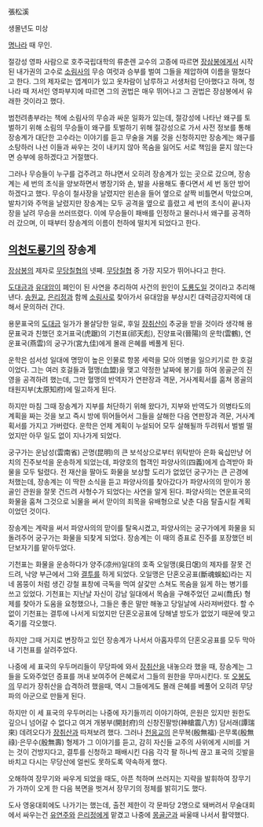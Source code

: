 張松溪

생몰년도 미상

[[명]]나라 때 무인.

절강성 영파 사람으로 호주국립대학의 류춘렌 교수의 고증에 따르면 [[장삼봉]]에게서 시작된 내가권의 고수로 [[소림사]]의 무승 여럿과 승부를 벌여 그들을 제압하여 이름을 떨쳤다고 한다. 그의 제자로는 엽계미가 있고 옷차람이 남루하고 서생처럼 단아했다고 하며, 청나라 때 저서인 영파부지에 따르면 그의 권법은 매우 뛰어나고 그 권법은 장삼봉에서 유래한 것이라고 했다.

범천려총부라는 책에 소림사의 무승과 싸운 일화가 있는데, 절강성에 나타난 왜구를 토벌하기 위해 소림의 무승들이 왜구를 토벌하기 위해 절강성으로 가서 사전 정보를 통해 장송계가 대단한 고수라는 이야기를 듣고 무술을 겨룰 것을 신청하지만 장송계는 왜구를 소탕하러 나선 이들과 싸우는 것이 내키지 않아 목숨을 잃어도 서로 책임을 묻지 않는다면 승부에 응하겠다고 거절했다.

그러나 무승들이 누구를 겁주려고 하냐면서 오히려 장송계가 있는 곳으로 갔으며, 장송계는 세 번의 초식을 양보하면서 병장기와 손, 발을 사용해도 좋다면서 세 번 동안 방어하겠다고 했다. 무승이 철사장을 날렸지만 왼손을 들어 옆으로 살짝 비틀면서 막았으며, 발차기와 주먹을 날렸지만 장송계는 모두 공격을 옆으로 흘렸고 세 번의 초식이 끝나자 장을 날려 무승을 쓰러뜨렸다. 이에 무승들이 패배를 인정하고 물러나서 왜구를 공격하러 갔으며, 이 때부터 장송계의 이름이 천하에 떨치게 되었다고 한다.

== [[의천도룡기]]의 장송계 ==
[[장삼봉]]의 제자로 [[무당칠협]]의 넷째. [[무당칠협]] 중 가장 지모가 뛰어나다고 한다.

[[도대금]]과 [[유대암]]이 폐인이 된 사연을 추리하여 사건의 원인이 [[도룡도]]일 것이라고 추리해낸다. [[송원교]], [[은리정]]과 함께 [[소림사]]로 찾아가서 유대암을 부상시킨 대력금강지력에 대해서 문의하러 간다.

용문표국의 [[도대금]] 일가가 몰살당한 일로, 후일 [[장취산]]이 추궁을 받을 것이라 생각해 용문표국과 친했던 호거표국(虎踞)의 기천표(祁天彪), 진양표국(晉陽)의 운학(雲鶴), 연운표국(燕雲)의 궁구가(宮九佳)에게 몰래 은혜를 베풀게 된다.

운학은 섬서성 일대에 명망이 높은 인물로 항몽 세력을 모아 의병을 일으키기로 한 호걸이었다. 그는 여러 호걸들과 혈맹(血盟)을 맺고 약정한 날짜에 봉기를 하여 몽골군의 진영을 공격하려 했는데, 그만 혈맹의 반역자가 연판장과 격문, 거사계획서를 훔쳐 몽골의 태원지부(太原知府)에 밀고하게 된다.

하지만 마침 그때 장송계가 지부를 처단하기 위해 왔다가, 지부와 반역도가 의병타도의 계획을 짜는 것을 보고 즉시 방에 뛰어들어서 그들을 살해한 다음 연판장과 격문, 거사계획서를 가지고 가버렸다. 운학은 언제 계획이 누설되어 모두 살해될까 두려워서 벌벌 떨었지만 아무 일도 없이 지나가게 되었다.

궁구가는 운남성(雲南省) 곤명(昆明)의 큰 보석상으로부터 위탁받아 은화 육십만냥 어치의 진주보석을 운송하게 되었는데, 파양호의 협객인 파양사의(四義)에게 습격받아 화물을 모두 털렸다. 전 재산을 팔아도 화물을 보상할 도리가 없었던 궁구가는 큰 곤경에 처했는데, 장송계는 이 딱한 소식을 듣고 파양사의를 찾아갔다가 파양사의의 맏이가 몽골인 관원을 잘못 건드려 사형수가 되었다는 사연을 알게 된다. 파양사의는 연운표국의 화물을 훔쳐 그것으로 뇌물을 써서 맏이의 죄목을 유배형으로 낮춘 다음 탈출시킬 계획이었던 것이다.

장송계는 계략을 써서 파양사의의 맏이를 탈옥시켰고, 파양사의는 궁구가에게 화물을 되돌려주어 궁구가는 화물을 되찾게 되었다. 장송계는 이 때의 증표로 진주를 포장했던 비단보자기를 맡아두었다.

기천표는 화물을 운송하다가 양주(凉州)일대의 호족 오일맹(吳日氓)의 제자를 잘못 건드려, 낙양 부근에서 그와 [[결투]]를 하게 되었다. 오일맹은 단혼오공표(斷魂蜈蚣)라는 지네 몸뚱이 처럼 생긴 강철 표창에 극독을 먹여 살갗만 스쳐도 목숨을 잃게 하는 병기를 쓰고 있었다. 기천표는 지난날 자신이 강남 일대에서 목숨을 구해주었던 교씨(喬氏) 형제를 찾아가 도움을 요청했으나, 그들은 좋은 말만 해놓고 당일날에 사라져버렸다. 할 수 없이 기천표는 결투에 나서게 되었지만 단혼오공표에 당해낼 방도가 없었기 때문에 맞고 죽기를 각오했다.

하지만 그때 거지로 변장하고 있던 장송계가 나서서 아홉자루의 단혼오공표를 모두 막아내 기천표를 살려주었다.

나중에 세 표국의 우두머리들이 무당파에 와서 [[장취산]]을 내놓으라 했을 때, 장송계는 그들을 도와주었던 증표를 꺼내 보여주어 은혜로서 그들의 원한을 무마시킨다. 또 [[오봉도]]의 무리가 장취산을 습격하려 했을때, 역시 그들에게도 몰래 은혜를 베풀어 오히려 무당파의 아군으로 만들게 된다.

하지만 이 세 표국의 우두머리는 나중에 자기들끼리 이야기하여, 은원은 있지만 원한도 깊으니 넘어갈 수 없다고 여겨 개봉부(開封府)의 신창진팔방(神槍震八方) 담서래(譚瑞來) 데려오다가 [[장취산]]과 따져보려 했다. 그러나 [[천응교]]의 은무복(殷無福)·은무록(殷無祿)·은무수(殷無壽) 형제가 그 이야기를 듣고, 감히 자신들 교주의 사위에게 시비를 거는 것이 건방지다고, 결투를 신청하고 패배시킨 다음 각각 팔 하나씩 끊고 표국의 깃발을 바치고 다시는 무당산에 얼씬도 못하도록 약속하게 했다.

오해하여 장무기와 싸우게 되었을 때도, 아픈 척하며 쓰러지는 지략을 발휘하여 장무기가 가까이 오게 한 다음 복면을 벗겨서 장무기의 정체를 밝히기도 했다.

도사 영웅대회에도 나가기는 했는데, 출전 제한이 각 문파당 2명으로 돼버려서 무술대회에서 싸우는건 [[유연주]]와 [[은리정]]에게 맡겼고 나중에 [[몽골]]군과 싸울때 나서서 활약했다.
